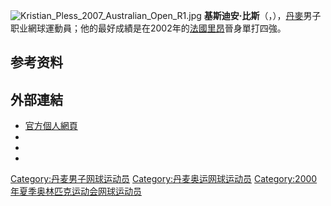 [[File:Kristian_Pless_2007_Australian_Open_R1.jpg|thumb]]
'''基斯迪安·比斯'''（{{lang-da|'''Kristian Pless'''}}，{{bd|1981年|2月9日|catIdx=P}}），[[丹麥|丹麥]]男子职业網球運動員；他的最好成績是在2002年的[[法國|法國]][[里昂|里昂]]晉身單打四強。

== 参考资料 ==
{{reflist}}

== 外部連結 ==
* [https://web.archive.org/web/20090122040623/http://www.tennissporten.dk/kristian_pless/ 官方個人網頁] {{da}}
* {{ATP|id=P491}}
* {{ITF Profile|基斯迪安·比斯|10018921}}
* {{DavisCupplayerlink|id=10018921}}

{{網球運動員小作品}}

{{Authority control}}
{{DEFAULTSORT:Pless, Kristian}}
[[Category:丹麦男子网球运动员|Category:丹麦男子网球运动员]]
[[Category:丹麦奥运网球运动员|Category:丹麦奥运网球运动员]]
[[Category:2000年夏季奥林匹克运动会网球运动员|Category:2000年夏季奥林匹克运动会网球运动员]]